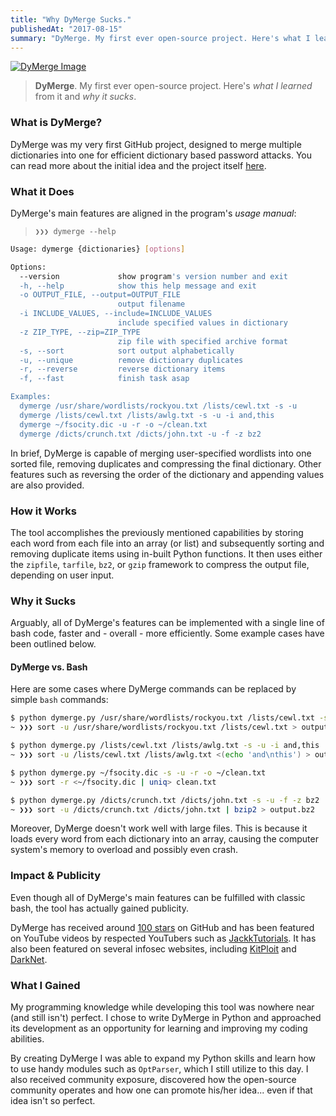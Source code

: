 ```yaml
---
title: "Why DyMerge Sucks."
publishedAt: "2017-08-15"
summary: "DyMerge. My first ever open-source project. Here's what I learned from it and why it sucks."
---
```


[![DyMerge Image](https://nikolaskama.me/content/images/2016/08/dymerge.png)](https://nikolaskama.me/dymergeproject/)

> **DyMerge**. My first ever open-source project. Here's *what I learned* from it and *why it sucks*.

### What is DyMerge?

DyMerge was my very first GitHub project, designed to merge multiple dictionaries into one for efficient dictionary based password attacks. You can read more about the initial idea and the project itself [here](/dymergeproject).

### What it Does

DyMerge's main features are aligned in the program's *usage manual*:

> `❯❯❯ dymerge --help`

```bash
Usage: dymerge {dictionaries} [options]

Options:
  --version             show program's version number and exit
  -h, --help            show this help message and exit
  -o OUTPUT_FILE, --output=OUTPUT_FILE
                        output filename
  -i INCLUDE_VALUES, --include=INCLUDE_VALUES
                        include specified values in dictionary
  -z ZIP_TYPE, --zip=ZIP_TYPE
                        zip file with specified archive format
  -s, --sort            sort output alphabetically
  -u, --unique          remove dictionary duplicates
  -r, --reverse         reverse dictionary items
  -f, --fast            finish task asap

Examples:
  dymerge /usr/share/wordlists/rockyou.txt /lists/cewl.txt -s -u
  dymerge /lists/cewl.txt /lists/awlg.txt -s -u -i and,this
  dymerge ~/fsocity.dic -u -r -o ~/clean.txt
  dymerge /dicts/crunch.txt /dicts/john.txt -u -f -z bz2
```

In brief, DyMerge is capable of merging user-specified wordlists into one sorted file, removing duplicates and compressing the final dictionary. Other features such as reversing the order of the dictionary and appending values are also provided.

### How it Works

The tool accomplishes the previously mentioned capabilities by storing each word from each file into an array (or list) and subsequently sorting and removing duplicate items using in-built Python functions. It then uses either the `zipfile`, `tarfile`, `bz2`, or `gzip` framework to compress the output file, depending on user input.

### Why it Sucks

Arguably, all of DyMerge's features can be implemented with a single line of bash code, faster and - overall - more efficiently. Some example cases have been outlined below.

#### DyMerge vs. Bash

Here are some cases where DyMerge commands can be replaced by simple `bash` commands:

```bash
$ python dymerge.py /usr/share/wordlists/rockyou.txt /lists/cewl.txt -s -u
~ ❯❯❯ sort -u /usr/share/wordlists/rockyou.txt /lists/cewl.txt > output.txt
```

```bash
$ python dymerge.py /lists/cewl.txt /lists/awlg.txt -s -u -i and,this
~ ❯❯❯ sort -u /lists/cewl.txt /lists/awlg.txt <(echo 'and\nthis') > output.txt
```

```bash
$ python dymerge.py ~/fsocity.dic -s -u -r -o ~/clean.txt
~ ❯❯❯ sort -r <~/fsocity.dic | uniq> clean.txt
```

```bash
$ python dymerge.py /dicts/crunch.txt /dicts/john.txt -s -u -f -z bz2
~ ❯❯❯ sort -u /dicts/crunch.txt /dicts/john.txt | bzip2 > output.bz2
```

Moreover, DyMerge doesn't work well with large files. This is because it loads every word from each dictionary into an array, causing the computer system's memory to overload and possibly even crash. 

### Impact & Publicity

Even though all of DyMerge's main features can be fulfilled with classic bash, the tool has actually gained publicity.

DyMerge has received around [100 stars](https://github.com/k4m4/dymerge/stargazers) on GitHub and has been featured on YouTube videos by respected YouTubers such as [JackkTutorials](https://youtu.be/y5xI--ggxKc). It has also been featured on several infosec websites, including [KitPloit](https://www.kitploit.com/2016/09/dymerge-dynamic-dictionary-merger.html) and [DarkNet](https://www.darknet.org.uk/2016/10/dymerge-bruteforce-dictionary-merging-tool/).

### What I Gained

My programming knowledge while developing this tool was nowhere near (and still isn't) perfect. I chose to write DyMerge in Python and approached its development as an opportunity for learning and improving my coding abilities.

By creating DyMerge I was able to expand my Python skills and learn how to use handy modules such as `OptParser`, which I still utilize to this day. I also received community exposure, discovered how the open-source community operates and how one can promote his/her idea... even if that idea isn't so perfect.
